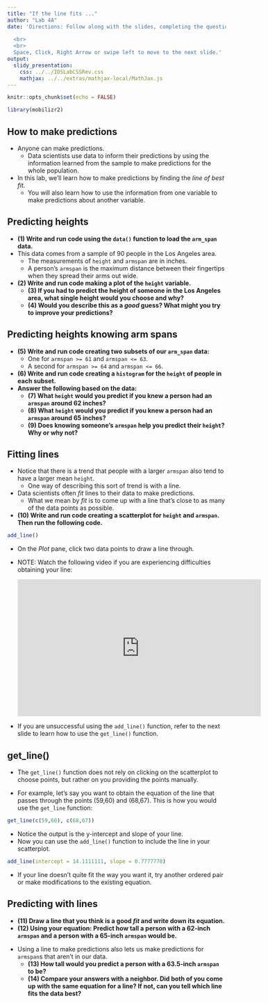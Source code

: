 ```yaml
---
title: "If the line fits ..."
author: "Lab 4A"
date: 'Directions: Follow along with the slides, completing the questions in <font color=#25679E><b>blue</b></font> on your computer, and answering the questions in **red** in your journal.  
  
  <br>
  <br>
  Space, Click, Right Arrow or swipe left to move to the next slide.'
output: 
  slidy_presentation: 
    css: ../../IDSLabCSSRev.css
    mathjax: ../../extras/mathjax-local/MathJax.js
---
```


```r
knitr::opts_chunk$set(echo = FALSE)
```

```r
library(mobilizr2)
```

## How to make predictions

- Anyone can make predictions.
    - Data scientists use data to inform their predictions by using the information learned from the sample to make predictions for the whole population.
- In this lab, we'll learn how to make predictions by finding the _line of best fit_.
    - You will also learn how to use the information from one variable to make predictions about another variable.


## Predicting heights

- **(1) Write and run code using the `data()` function to load the `arm_span` data.**
- This data comes from a sample of 90 people in the Los Angeles area.
    - The measurements of `height` and `armspan` are in inches.
    - A person's `armspan` is the maximum distance between their fingertips when they spread their arms out wide.
- **(2) Write and run code making a plot of the `height` variable.**
    - **(3) If you had to predict the height of someone in the Los Angeles area, what single height would you choose and why?**
    - **(4) Would you describe this as a _good_ guess? What might you try to improve your predictions?**


## Predicting heights knowing arm spans

- **(5) Write and run code creating two subsets of our `arm_span` data:**
    - One for `armspan >= 61` and `armspan <= 63`. 
    - A second for `armspan >= 64` and `armspan <= 66`.
- **(6) Write and run code creating a `histogram` for the `height` of people in each subset.**
- **Answer the following based on the data:**
    - **(7) What `height` would you predict if you knew a person had an `armspan` around 62 inches?**
    - **(8) What `height` would you predict if you knew a person had an `armspan` around 65 inches?**
    - **(9) Does knowing someone's `armspan` help you predict their `height`? Why or why not?**




<!-- Problems with using the mean -->
<!-- === -->

<!-- - Using `mean` values to make predictions has a few drawbacks which we highlight below: -->
<!-- - Calculate the `mean` `height` of people who have an `armspan` of 69 and 70 inches.  -->
<!--     - **How much taller is the person with a 70 inch `armspan` than the 69 inch `armspan`, on average? Does this seem reasonable?** -->
<!--     - **How tall would you predict someone who had a 69.5 inch `armspan` to be?** -->


## Fitting lines

<!-- - Making predictions using means can lead to drastic jumps in predicted values. -->
<!--     - They also leave us unable to make predictions for inbetween values, like 69.5. -->
<!-- - For these reasons, data scientists often _fit_ lines to their data to make predictions. -->
- Notice that there is a trend that people with a larger `armspan` also tend to have a larger mean `height`.
    - One way of describing this sort of trend is with a line.
- Data scientists often _fit_ lines to their data to make predictions.    
    - What we mean by _fit_ is to come up with a line that's close to as many of the data points as possible.
- **(10) Write and run code creating a scatterplot for `height` and `armspan`. Then run the following code.**
```r
add_line()
```

- <span class="blue">On the _Plot_ pane, click two data points to draw a line through.</span>

- NOTE: Watch the following video if you are experiencing difficulties obtaining your line:

  <iframe width="560" height="315" src="https://www.youtube.com/embed/pGqXHGhhwJ8" title="Using add_line()" frameborder="0" data-external="1"></iframe>

- If you are unsuccessful using the `add_line()` function, refer to the next slide to learn how to use the `get_line()` function.

## get_line()

- The `get_line()` function does not rely on clicking on the scatterplot to choose points, but rather on you providing the points manually. 

- For example, let's say you want to obtain the equation of the line that passes through the points (59,60) and (68,67). This is how you would use the `get_line` function:

```r
get_line(c(59,60), c(68,67))
```

- Notice the output is the y-intercept and slope of your line.
- Now you can use the `add_line()` function to include the line in your scatterplot.

```r
add_line(intercept = 14.1111111, slope = 0.7777778)
```

- If your line doesn't quite fit the way you want it, try another ordered pair or make modifications to the existing equation.

## Predicting with lines

- **(11) Draw a line that you think is a good _fit_ and write down its equation.**
- **(12) Using your equation: Predict how tall a person with a 62-inch `armspan` and a person with a 65-inch `armspan` would be.**
    
<!-- - **How much taller is the person with a 70 inch `armspan` than the 69 inch `armspan`? Does this difference seem more reasonable than the difference we calculated using the means?**   -->
- Using a line to make predictions also lets us make predictions for `armspan`s that aren't in our data.
    - **(13) How tall would you predict a person with a 63.5-inch `armspan` to be?**
    - **(14) Compare your answers with a neighbor. Did both of you come up with the same equation for a line? If not, can you tell which line fits the data best?**

